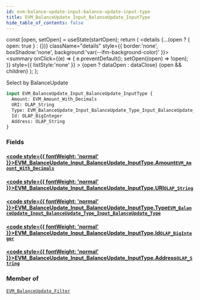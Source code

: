 ```yaml
---
id: evm-balance-update-input-balance-update-input-type
title: EVM_BalanceUpdate_Input_BalanceUpdate_InputType
hide_table_of_contents: false
---
```







  const [open, setOpen] = useState(startOpen);
  return (
    <details {...(open ? { open: true } : {})} className="details" style={{ border:'none', boxShadow:'none', background:'var(--ifm-background-color)' }}>
      <summary
        onClick={(e) => {
          e.preventDefault();
          setOpen((open) => !open);
        }}
        style={{ listStyle:'none' }}
      >
      {open ? dataOpen : dataClose}
      </summary>
      {open && children}
    </details>
  );
};








Select by BalanceUpdate


```graphql
input EVM_BalanceUpdate_Input_BalanceUpdate_InputType {
  Amount: EVM_Amount_With_Decimals
  URI: OLAP_String
  Type: EVM_BalanceUpdate_Input_BalanceUpdate_Type_Input_BalanceUpdate_Type
  Id: OLAP_BigInteger
  Address: OLAP_String
}
```




### Fields

#### [<code style={{ fontWeight: 'normal' }}>EVM_BalanceUpdate_Input_BalanceUpdate_InputType.<b>Amount</b></code>](#)<Bullet />[`EVM_Amount_With_Decimals`](/docs/graphql-reference/inputs/evm-amount-with-decimals) <Badge class="badge badge--secondary" text="input"/> 
> 
> 
> 
> 

#### [<code style={{ fontWeight: 'normal' }}>EVM_BalanceUpdate_Input_BalanceUpdate_InputType.<b>URI</b></code>](#)<Bullet />[`OLAP_String`](/docs/graphql-reference/inputs/olap-string) <Badge class="badge badge--secondary" text="input"/> 
> 
> 
> 
> 

#### [<code style={{ fontWeight: 'normal' }}>EVM_BalanceUpdate_Input_BalanceUpdate_InputType.<b>Type</b></code>](#)<Bullet />[`EVM_BalanceUpdate_Input_BalanceUpdate_Type_Input_BalanceUpdate_Type`](/docs/graphql-reference/inputs/evm-balance-update-input-balance-update-type-input-balance-update-type) <Badge class="badge badge--secondary" text="input"/> 
> 
> 
> 
> 

#### [<code style={{ fontWeight: 'normal' }}>EVM_BalanceUpdate_Input_BalanceUpdate_InputType.<b>Id</b></code>](#)<Bullet />[`OLAP_BigInteger`](/docs/graphql-reference/inputs/olap-big-integer) <Badge class="badge badge--secondary" text="input"/> 
> 
> 
> 
> 

#### [<code style={{ fontWeight: 'normal' }}>EVM_BalanceUpdate_Input_BalanceUpdate_InputType.<b>Address</b></code>](#)<Bullet />[`OLAP_String`](/docs/graphql-reference/inputs/olap-string) <Badge class="badge badge--secondary" text="input"/> 
> 
> 
> 
> 



### Member of

[`EVM_BalanceUpdate_Filter`](/docs/graphql-reference/inputs/evm-balance-update-filter)  <Badge class="badge badge--secondary" text="input"/>

